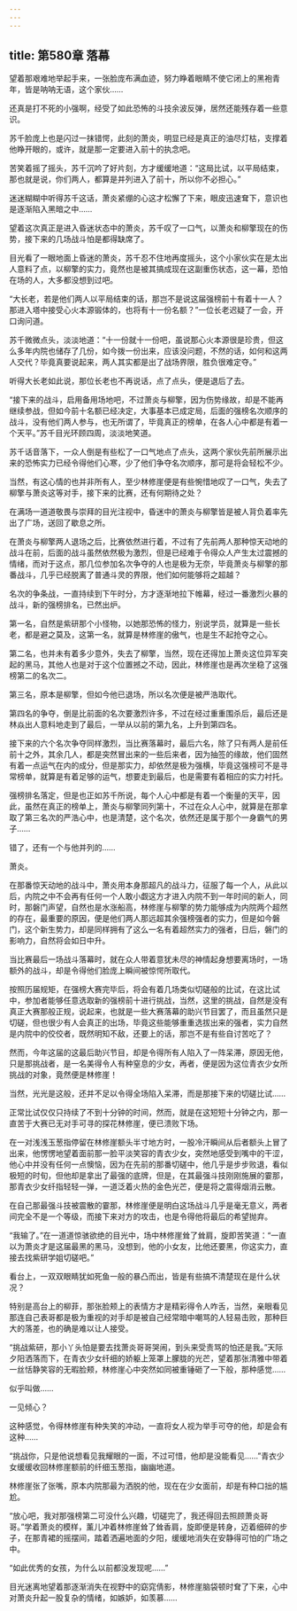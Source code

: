 ```yaml
---
---
---
```

title: 第580章 落幕
---



望着那艰难地举起手来，一张脸庞布满血迹，努力睁着眼睛不使它闭上的黑袍青年，皆是呐呐无语，这个家伙……

还真是打不死的小强啊，经受了如此恐怖的斗技余波反弹，居然还能残存着一些意识。

苏千脸庞上也是闪过一抹错愕，此刻的萧炎，明显已经是真正的油尽灯枯，支撑着他睁开眼的，或许，就是那一定要进入前十的执念吧。

苦笑着摇了摇头，苏千沉吟了好片刻，方才缓缓地道：“这局比试，以平局结束，那也就是说，你们两人，都算是并列进入了前十，所以你不必担心。”

迷迷糊糊中听得苏千这话，萧炎紧绷的心这才松懈了下来，眼皮迅速耷下，意识也是逐渐陷入黑暗之中……

望着这次真正是进入昏迷状态中的萧炎，苏千叹了一口气，以萧炎和柳擎现在的伤势，接下来的几场战斗怕是都得缺席了。

目光看了一眼地面上昏迷的萧炎，苏千忍不住地再度摇头，这个小家伙实在是太出人意料了点，以柳擎的实力，竟然也是被其搞成现在这副重伤状态，这一幕，恐怕在场的人，大多都没想到过吧。

“大长老，若是他们两人以平局结束的话，那岂不是说这届强榜前十有着十一人？那进入塔中接受心火本源锻体的，也将有十一份名额？”一位长老迟疑了一会，开口询问道。

苏千微微点头，淡淡地道：“十一份就十一份吧，虽说那心火本源很是珍贵，但这么多年内院也储存了几份，如今拨一份出来，应该没问题，不然的话，如何和这两人交代？毕竟真要说起来，两人其实都是出了战场界限，胜负很难定夺。”

听得大长老如此说，那位长老也不再说话，点了点头，便是退后了去。

“接下来的战斗，启用备用场地吧，不过萧炎与柳擎，因为伤势缘故，却是不能再继续参战，但如今前十名额已经决定，大事基本已成定局，后面的强榜名次顺序的战斗，没有他们两人参与，也无所谓了，毕竟真正的榜单，在各人心中都是有着一个天平。”苏千目光环顾四周，淡淡地笑道。

苏千话音落下，一众人倒是有些松了一口气地点了点头，这两个家伙先前所展示出来的恐怖实力已经令得他们心寒，少了他们争夺名次顺序，那可是将会轻松不少。

当然，有这心情的也并非所有人，至少林修崖便是有些惋惜地叹了一口气，失去了柳擎与萧炎这等对手，接下来的比赛，还有何期待之处？

在满场一道道敬畏与崇拜的目光注视中，昏迷中的萧炎与柳擎皆是被人背负着率先出了广场，送回了歇息之所。

在萧炎与柳擎两人退场之后，比赛依然进行着，不过有了先前两人那种惊天动地的战斗在前，后面的战斗虽然依然极为激烈，但是已经难于令得众人产生太过震撼的情绪，而对于这点，那几位参加名次争夺的人也是极为无奈，毕竟萧炎与柳擎的那番战斗，几乎已经脱离了普通斗灵的界限，他们如何能够将之超越？

名次的争条战，一直持续到下午时分，方才逐渐地拉下帷幕，经过一番激烈火暴的战斗，新的强榜排名，已然出炉。

第一名，自然是紫研那个小怪物，以她那恐怖的怪力，别说学员，就算是一些长老，都是避之莫及，这第一名，就算是林修崖的傲气，也是生不起抢夺之心。

第二名，也并未有着多少意外，失去了柳擎，当然，现在还得加上萧炎这位异军突起的黑马，其他人也是对于这个位置撼之不动，因此，林修崖也是再次坐稳了这强榜第二的名次二。

第三名，原本是柳擎，但如今他已退场，所以名次便是被严浩取代。

第四名的争夺，倒是比前面的名次要激烈许多，不过在经过重重围杀后，最后还是林焱出人意料地走到了最后，一举从以前的第九名，上升到第四名。

接下来的六个名次争夺同样激烈，当比赛落幕时，最后六名，除了只有两人是前任前十之外，其余几人，都是突然冒出来的一些后来者，因为抽签的缘故，他们固然有着一点运气在内的成分，但是那实力，却依然是极为强横，毕竟这强榜可不是寻常榜单，就算是有着足够的运气，想要走到最后，也是需要有着相应的实力衬托。

强榜排名落定，但是也正如苏千所说，每个人心中都是有着一个衡量的天平，因此，虽然在真正的榜单上，萧炎与柳擎同列第十，不过在众人心中，就算是在那拿取了第三名次的严浩心中，也是清楚，这个名次，依然还是属于那个一身霸气的男子……

错了，还有一个与他并列的……

萧炎。

在那番惊天动地的战斗中，萧炎用本身那超凡的战斗力，征服了每一个人，从此以后，内院之中不会再有任何一个人敢小觑这方才进入内院不到一年时间的新人，同时，那磐门声望，自然也是水涨船高，林修崖与柳擎的势力能够成为内院两个超然的存在，最重要的原因，便是他们两人那远超其余强榜强者的实力，但是如今磐门，这个新生势力，却是同样拥有了这么一名有着超然实力的强者，日后，磐门的影响力，自然将会如日中升。

当比赛最后一场战斗落幕时，就在众人带着意犹未尽的神情起身想要离场时，一场额外的战斗，却是令得他们脸庞上瞬间被惊愕所取代。

按照历届规矩，在强榜大赛完毕后，将会有着几场类似切磋般的比试，在这比试中，参加者能够任意选取新的强榜前十进行挑战，当然，这里的挑战，自然是没有真正大赛那般正规，说起来，也就是一些大赛落幕的助兴节目罢了，而且虽然只是切磋，但也很少有人会真正的出场，毕竟这些能够重重选拔出来的强者，实力自然是内院中的佼佼者，既然明知不敌，还要上的话，那岂不是有些自讨苦吃了？

然而，今年这届的这最后助兴节目，却是令得所有人陷入了一阵呆滞，原因无他，只是那挑战者，是一名美得令人有种窒息的少女，再者，便是因为这位青衣少女所挑战的对象，竟然便是林修崖！

当然，光光是这般，还并不足以令得全场陷入呆滞，而是那接下来的切磋比试……

正常比试仅仅只持续了不到十分钟的时间，然而，就是在这短短十分钟之内，那一直苦于大赛已无对手可寻的探花林修崖，便已溃败下场。

在一对浅浅玉葱指停留在林修崖额头半寸地方时，一股冷汗瞬间从后者额头上冒了出来，他愣愣地望着面前那一脸平淡笑容的青衣少女，突然地感受到嘴中的干涩，他心中并没有任何一点懊恼，因为在先前的那番切磋中，他几乎是步步败退，看似极短的时旬，但他却是拿出了最强的底牌，但是，在其最强斗技刚刚施展的霎那，那青衣少女纤指轻轻一弹，一道泛着火热的金色光芒，便是将之震得烟消云散。

在自己那最强斗技被震散的霎那，林修崖便是明白这场战斗几乎是毫无意义，两者间完全不是一个等级，而接下来对方的攻击，也是令得他将最后的希望抛弃。

“我输了。”在一道道惊骇欲绝的目光中，场中林修崖耸了耸肩，旋即苦笑道：“一直以为萧炎才是这届最黑的黑马，没想到，他的小女友，比他还要黑，你这实力，直接去找紫研学姐切磋吧。”

看台上，一双双眼睛犹如死鱼一般的暴凸而出，皆是有些搞不清楚现在是什么状况？

特别是高台上的柳菲，那张脸颊上的表情方才是精彩得令人咋舌，当然，亲眼看见那连自己表哥都是极为重视的对手却是被自己经常暗中嘲骂的人轻易击败，那种巨大的落差，也的确是难以让人接受。

“挑战紫研，那小丫头怕是要去找萧炎哥哥哭闹，到头来受责骂的怕还是我。”天际夕阳洒落而下，在青衣少女纤细的娇躯上笼罩上朦胧的光芒，望着那张清雅中带着一丝恬静笑容的无暇脸颊，林修崖心中突然如同被重锤砸了一下般，那种感觉……

似乎叫做……

一见倾心？

这种感觉，令得林修崖有种失笑的冲动，一直将女人视为举手可夺的他，却是会有这种……

“挑战你，只是他说想看见我耀眼的一面，不过可惜，他却是没能看见……”青衣少女缓缓收回林修崖额前的纤细玉葱指，幽幽地道。

林修崖张了张嘴，原本内院那最为洒脱的他，现在在少女面前，却是有种口拙的尴尬。

“放心吧，我对那强榜第二可没什么兴趣，切磋完了，我还得回去照顾萧炎哥哥。”学着萧炎的模样，薰儿冲着林修崖耸了耸香肩，旋即便是转身，迈着细碎的步子，在那青裙的摇摆间，踏着洒遍地面的夕阳，缓缓地消失在安静得可怕的广场之中。

“如此优秀的女孩，为什么以前都没发现呢……”

目光迷离地望着那逐渐消失在视野中的窈窕倩影，林修崖脑袋顿时耷了下来，心中对萧炎升起一股复杂的情绪，如嫉妒，如羡慕……